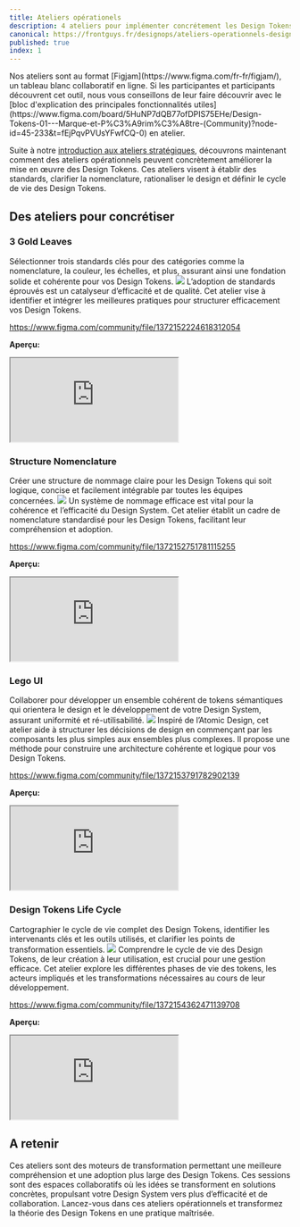 ```yaml
---
title: Ateliers opérationels
description: 4 ateliers pour implémenter concrétement les Design Tokens
canonical: https://frontguys.fr/designops/ateliers-operationnels-design-tokens/
published: true
index: 1
---
```


<Callout icon="💡" type="info">
  Nos ateliers sont au format [Figjam](https://www.figma.com/fr-fr/figjam/), un tableau blanc collaboratif en ligne.
  Si les participantes et participants découvrent cet outil, nous vous conseillons de leur faire découvrir avec le [bloc d'explication des principales fonctionnalités utiles](https://www.figma.com/board/5HuNP7dQB77ofDPIS75EHe/Design-Tokens-01---Marque-et-P%C3%A9rim%C3%A8tre-(Community)?node-id=45-233&t=fEjPqvPVUsYFwfCQ-0) en atelier.
</Callout>

Suite à notre [introduction aux ateliers stratégiques](/workshops/strategic-workshops/), découvrons maintenant comment des ateliers opérationnels peuvent concrètement améliorer la mise en œuvre des Design Tokens. Ces ateliers visent à établir des standards, clarifier la nomenclature, rationaliser le design et définir le cycle de vie des Design Tokens.

## Des ateliers pour concrétiser

### 3 Gold Leaves

Sélectionner trois standards clés pour des catégories comme la nomenclature, la couleur, les échelles, et plus, assurant ainsi une fondation solide et cohérente pour vos Design Tokens.
![](/workshops/3-gold-leaves.png)
L’adoption de standards éprouvés est un catalyseur d’efficacité et de qualité. Cet atelier vise à identifier et intégrer les meilleures pratiques pour structurer efficacement vos Design Tokens.  

https://www.figma.com/community/file/1372152224618312054

**Aperçu:**
<iframe class="figma-workshop" src="https://embed.figma.com/file/1372152224618312054/hf_embed?community_viewer=true&embed_host=fastma&fuid=958321296977013963&hub_file_id=1372152224618312054&kind=file&viewer=1"></iframe>

### Structure Nomenclature

Créer une structure de nommage claire pour les Design Tokens qui soit logique, concise et facilement intégrable par toutes les équipes concernées.
![](/workshops/tokens-structure-nomenclature.png)
Un système de nommage efficace est vital pour la cohérence et l’efficacité du Design System. Cet atelier établit un cadre de nomenclature standardisé pour les Design Tokens, facilitant leur compréhension et adoption.  

https://www.figma.com/community/file/1372152751781115255

**Aperçu:**
<iframe class="figma-workshop" src="https://embed.figma.com/file/1372152751781115255/hf_embed?community_viewer=true&embed_host=fastma&fuid=958321296977013963&hub_file_id=1372152751781115255&kind=file&viewer=1"></iframe>

### Lego UI

Collaborer pour développer un ensemble cohérent de tokens sémantiques qui orientera le design et le développement de votre Design System, assurant uniformité et ré-utilisabilité.
![](/workshops/lego-ui.png)
Inspiré de l’Atomic Design, cet atelier aide à structurer les décisions de design en commençant par les composants les plus simples aux ensembles plus complexes. Il propose une méthode pour construire une architecture cohérente et logique pour vos Design Tokens.  

https://www.figma.com/community/file/1372153791782902139

**Aperçu:**
<iframe class="figma-workshop" src="https://embed.figma.com/file/1372153791782902139/hf_embed?community_viewer=true&embed_host=fastma&fuid=958321296977013963&hub_file_id=1372153791782902139&kind=file&viewer=1"></iframe>

### Design Tokens Life Cycle

Cartographier le cycle de vie complet des Design Tokens, identifier les intervenants clés et les outils utilisés, et clarifier les points de transformation essentiels.
![](/workshops/design-tokens-lifecycle.png)
Comprendre le cycle de vie des Design Tokens, de leur création à leur utilisation, est crucial pour une gestion efficace. Cet atelier explore les différentes phases de vie des tokens, les acteurs impliqués et les transformations nécessaires au cours de leur développement.  

https://www.figma.com/community/file/1372154362471139708

**Aperçu:**
<iframe class="figma-workshop" src="https://embed.figma.com/file/1372154362471139708/hf_embed?community_viewer=true&embed_host=fastma&fuid=958321296977013963&hub_file_id=1372154362471139708&kind=file&viewer=1"></iframe>

## A retenir

Ces ateliers sont des moteurs de transformation permettant une meilleure compréhension et une adoption plus large des Design Tokens. Ces sessions sont des espaces collaboratifs où les idées se transforment en solutions concrètes, propulsant votre Design System vers plus d’efficacité et de collaboration. Lancez-vous dans ces ateliers opérationnels et transformez la théorie des Design Tokens en une pratique maîtrisée.